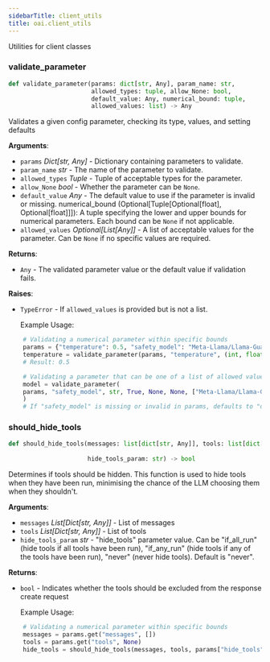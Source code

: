 ```yaml
---
sidebarTitle: client_utils
title: oai.client_utils
---
```


Utilities for client classes

### validate\_parameter

```python
def validate_parameter(params: dict[str, Any], param_name: str,
                       allowed_types: tuple, allow_None: bool,
                       default_value: Any, numerical_bound: tuple,
                       allowed_values: list) -> Any
```

Validates a given config parameter, checking its type, values, and setting defaults

**Arguments**:

- `params` _Dict[str, Any]_ - Dictionary containing parameters to validate.
- `param_name` _str_ - The name of the parameter to validate.
- `allowed_types` _Tuple_ - Tuple of acceptable types for the parameter.
- `allow_None` _bool_ - Whether the parameter can be `None`.
- `default_value` _Any_ - The default value to use if the parameter is invalid or missing.
  numerical_bound (Optional[Tuple[Optional[float], Optional[float]]]):
  A tuple specifying the lower and upper bounds for numerical parameters.
  Each bound can be `None` if not applicable.
- `allowed_values` _Optional[List[Any]]_ - A list of acceptable values for the parameter.
  Can be `None` if no specific values are required.
  

**Returns**:

- `Any` - The validated parameter value or the default value if validation fails.
  

**Raises**:

- `TypeError` - If `allowed_values` is provided but is not a list.
  
  Example Usage:
```python
    # Validating a numerical parameter within specific bounds
    params = {"temperature": 0.5, "safety_model": "Meta-Llama/Llama-Guard-7b"}
    temperature = validate_parameter(params, "temperature", (int, float), True, 0.7, (0, 1), None)
    # Result: 0.5

    # Validating a parameter that can be one of a list of allowed values
    model = validate_parameter(
    params, "safety_model", str, True, None, None, ["Meta-Llama/Llama-Guard-7b", "Meta-Llama/Llama-Guard-13b"]
    )
    # If "safety_model" is missing or invalid in params, defaults to "default"
```

### should\_hide\_tools

```python
def should_hide_tools(messages: list[dict[str, Any]], tools: list[dict[str,
                                                                       Any]],
                      hide_tools_param: str) -> bool
```

Determines if tools should be hidden. This function is used to hide tools when they have been run, minimising the chance of the LLM choosing them when they shouldn't.

**Arguments**:

- `messages` _List[Dict[str, Any]]_ - List of messages
- `tools` _List[Dict[str, Any]]_ - List of tools
- `hide_tools_param` _str_ - "hide_tools" parameter value. Can be "if_all_run" (hide tools if all tools have been run), "if_any_run" (hide tools if any of the tools have been run), "never" (never hide tools). Default is "never".
  

**Returns**:

- `bool` - Indicates whether the tools should be excluded from the response create request
  
  Example Usage:
```python
    # Validating a numerical parameter within specific bounds
    messages = params.get("messages", [])
    tools = params.get("tools", None)
    hide_tools = should_hide_tools(messages, tools, params["hide_tools"])

